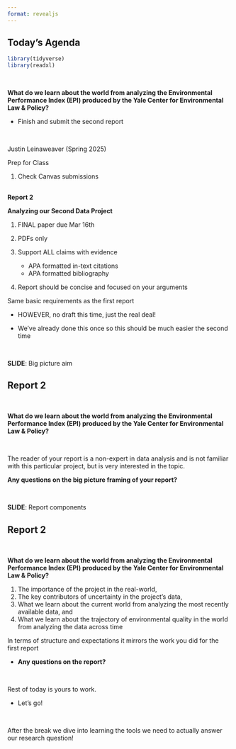 ```yaml
---
format: revealjs
---
```


## Today's Agenda {background-image="Images/background-data_blue_v4.png" .center}

```r
library(tidyverse)
library(readxl)
```

<br>

**What do we learn about the world from analyzing the Environmental Performance Index (EPI) produced by the Yale Center for Environmental Law & Policy?**

- Finish and submit the second report

<br>

::: r-stack
Justin Leinaweaver (Spring 2025)
:::

::: notes
Prep for Class

1. Check Canvas submissions
:::



## {background-image="Images/background-data_blue_v4.png" .center}

::: {.r-fit-text}
**Report 2**

**Analyzing our Second Data Project**
:::

1. FINAL paper due Mar 16th

2. PDFs only

3. Support ALL claims with evidence
    - APA formatted in-text citations
    - APA formatted bibliography
    
4. Report should be concise and focused on your arguments
    
::: notes

Same basic requirements as the first report

- HOWEVER, no draft this time, just the real deal!

- We've already done this once so this should be much easier the second time

<br>

**SLIDE**: Big picture aim

:::


## Report 2 {background-image="Images/background-data_blue_v4.png" .center}

<br>

**What do we learn about the world from analyzing the Environmental Performance Index (EPI) produced by the Yale Center for Environmental Law & Policy?**

<br>

The reader of your report is a non-expert in data analysis and is not familiar with this particular project, but is very interested in the topic. 

::: notes

**Any questions on the big picture framing of your report?**

<br>

**SLIDE**: Report components

:::



## Report 2 {background-image="Images/background-data_blue_v4.png" .center}

<br>

**What do we learn about the world from analyzing the Environmental Performance Index (EPI) produced by the Yale Center for Environmental Law & Policy?**

1. The importance of the project in the real-world,
2. The key contributors of uncertainty in the project's data,
3. What we learn about the current world from analyzing the most recently available data, and
4. What we learn about the trajectory of environmental quality in the world from analyzing the data across time

::: notes

In terms of structure and expectations it mirrors the work you did for the first report

- **Any questions on the report?**

<br>

Rest of today is yours to work.

- Let's go!

<br>

After the break we dive into learning the tools we need to actually answer our research question!

:::


